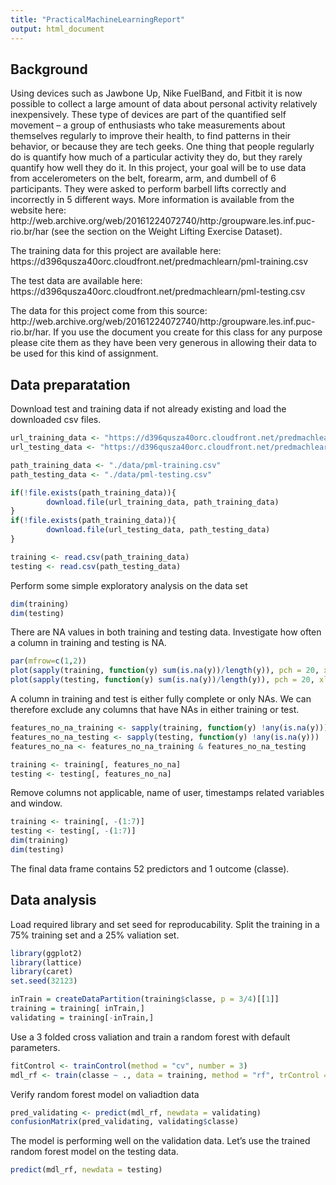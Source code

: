 ```yaml
---
title: "PracticalMachineLearningReport"
output: html_document
---
```


## Background
Using devices such as Jawbone Up, Nike FuelBand, and Fitbit it is now possible to collect a large amount of data about personal activity relatively inexpensively. These type of devices are part of the quantified self movement – a group of enthusiasts who take measurements about themselves regularly to improve their health, to find patterns in their behavior, or because they are tech geeks. One thing that people regularly do is quantify how much of a particular activity they do, but they rarely quantify how well they do it. In this project, your goal will be to use data from accelerometers on the belt, forearm, arm, and dumbell of 6 participants. They were asked to perform barbell lifts correctly and incorrectly in 5 different ways. More information is available from the website here: http://web.archive.org/web/20161224072740/http:/groupware.les.inf.puc-rio.br/har (see the section on the Weight Lifting Exercise Dataset).

The training data for this project are available here: https://d396qusza40orc.cloudfront.net/predmachlearn/pml-training.csv

The test data are available here: https://d396qusza40orc.cloudfront.net/predmachlearn/pml-testing.csv

The data for this project come from this source: http://web.archive.org/web/20161224072740/http:/groupware.les.inf.puc-rio.br/har. If you use the document you create for this class for any purpose please cite them as they have been very generous in allowing their data to be used for this kind of assignment.

## Data preparatation
Download test and training data if not already existing and load the downloaded csv files. 
```r
url_training_data <- "https://d396qusza40orc.cloudfront.net/predmachlearn/pml-training.csv"
url_testing_data <- "https://d396qusza40orc.cloudfront.net/predmachlearn/pml-testing.csv"

path_training_data <- "./data/pml-training.csv"
path_testing_data <- "./data/pml-testing.csv"

if(!file.exists(path_training_data)){
        download.file(url_training_data, path_training_data)
}
if(!file.exists(path_training_data)){
        download.file(url_testing_data, path_testing_data)
}

training <- read.csv(path_training_data)
testing <- read.csv(path_testing_data)
```

Perform some simple exploratory analysis on the data set
```r
dim(training)
dim(testing)
```

There are NA values in both training and testing data. Investigate how often a column in training and testing is NA. 

```r
par(mfrow=c(1,2))
plot(sapply(training, function(y) sum(is.na(y))/length(y)), pch = 20, xlab = "Column index", ylab = "Proportion NA in column", main = "Training")
plot(sapply(testing, function(y) sum(is.na(y))/length(y)), pch = 20, xlab = "Column index", ylab = "Proportion NA in column", main = "Testing")
```

A column in training and test is either fully complete or only NAs. We can therefore exclude any columns that have NAs in either training or test.

```r
features_no_na_training <- sapply(training, function(y) !any(is.na(y)))
features_no_na_testing <- sapply(testing, function(y) !any(is.na(y)))
features_no_na <- features_no_na_training & features_no_na_testing

training <- training[, features_no_na]
testing <- testing[, features_no_na]
```

Remove columns not applicable, name of user, timestamps related variables and window.
```r
training <- training[, -(1:7)]
testing <- testing[, -(1:7)]
dim(training)
dim(testing)
```

The final data frame contains 52 predictors and 1 outcome (classe).

## Data analysis
Load required library and set seed for reproducability. Split the training in a 75% training set and a 25% valiation set.
```r
library(ggplot2)
library(lattice)
library(caret)
set.seed(32123)

inTrain = createDataPartition(training$classe, p = 3/4)[[1]]
training = training[ inTrain,]
validating = training[-inTrain,]
```

Use a 3 folded cross valiation and train a random forest with default parameters.

```r
fitControl <- trainControl(method = "cv", number = 3)
mdl_rf <- train(classe ~ ., data = training, method = "rf", trControl = fitControl)
```

Verify random forest model on valiadtion data
```r
pred_validating <- predict(mdl_rf, newdata = validating)
confusionMatrix(pred_validating, validating$classe)
```

The model is performing well on the validation data. Let's use the trained random forest model on the testing data. 

```r
predict(mdl_rf, newdata = testing)
```